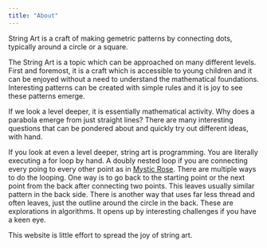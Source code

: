```yaml
---
title: "About"
---
```


String Art is a craft of making gemetric patterns by connecting dots, typically around a circle or a square.

The String Art is a topic which can be approached on many different levels. First and foremost, it is a craft which is accessible to young children and it can be enjoyed without a need to understand the mathematical foundations. Interesting patterns can be created with simple rules and it is joy to see these patterns emerge.

If we look a level deeper, it is essentially mathematical activity. Why does a parabola emerge from just straight lines? There are many interesting questions that can be pondered about and quickly try out different ideas, with hand.

If you look at even a level deeper, string art is programming. You are literally executing a for loop by hand. A doubly nested loop if you are connecting every poing to every other point as in [Mystic Rose](patterns/mystic-rose.qmd). There are multiple ways to do the looping. One way is to go back to the starting point or the next point from the back after connecting two points. This leaves usually similar pattern in the back side. There is another way that uses far less thread and often leaves, just the outline around the circle in the back. These are explorations in algorithms. It opens up by interesting challenges if you have a keen eye.

This website is little effort to spread the joy of string art.
